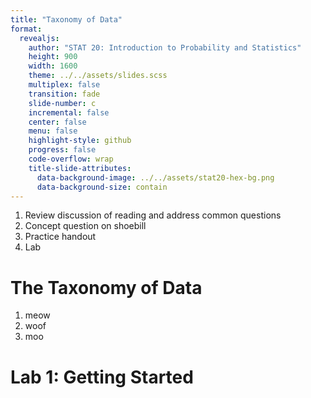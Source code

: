 ```yaml
---
title: "Taxonomy of Data"
format:
  revealjs:
    author: "STAT 20: Introduction to Probability and Statistics"
    height: 900
    width: 1600
    theme: ../../assets/slides.scss
    multiplex: false
    transition: fade
    slide-number: c
    incremental: false
    center: false
    menu: false
    highlight-style: github
    progress: false
    code-overflow: wrap
    title-slide-attributes:
      data-background-image: ../../assets/stat20-hex-bg.png
      data-background-size: contain
---
```


:::notes
1. Review discussion of reading and address common questions
2. Concept question on shoebill
3. Practice handout
4. Lab
:::

# The Taxonomy of Data


1. meow
2. woof
3. moo


# Lab 1: Getting Started
